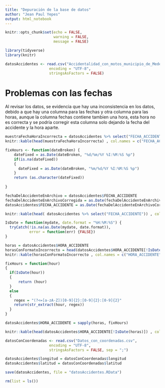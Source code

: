 ```yaml
---
title: "Depuración de la base de datos"
author: "Jean Paul Yepes"
output: html_notebook
---
```


```r
knitr::opts_chunk$set(echo = FALSE,
                      warning = FALSE,
                      message = FALSE)
```

```r
library(tidyverse)
library(knitr)
```

```r
datosAccidentes <- read.csv("Accidentalidad_con_motos_municipio_de_Medell_n_actualizado_a_julio_2020.csv",
                    encoding = "UTF-8",
                    stringsAsFactors = FALSE)
```

# Problemas con las fechas 

Al revisar los datos, se evidencia que hay una inconsistencia en los datos, debido a que hay una columna para 
las fechas y otra columna para las horas, aunque la columna fechas contiene tambien una hora, esta hora no es
correcta y se podría corregir esta columna solo dejando la fecha del accidente y la hora aparte.

```r
muestraFechaHoraIncorrecta = datosAccidentes %>% select("FECHA_ACCIDENTE")
knitr::kable(head(muestraFechaHoraIncorrecta) , col.names = c("FECHA_ACCIDENTE"), caption = "Table 1: columna fecha del accidente")
```

```r
fixHours <- function(dateBroken) {
    dateFixed = as.Date(dateBroken, "%d/%m/%Y %I:%M:%S %p")
    if(is.na(dateFixed))
    {
      dateFixed = as.Date(dateBroken, "%m/%d/%Y %I:%M:%S %p")
    }
    return (as.character(dateFixed))
      
}
```



```r
fechaDelAccidenteEnArchivo = datosAccidentes$FECHA_ACCIDENTE
fechaDelAccidenteEnArchivoCorregida = as.Date(fechaDelAccidenteEnArchivo, "%m/%d/%Y %I:%M:%S %p") 
datosAccidentes$FECHA_ACCIDENTE = as.Date(fechaDelAccidenteEnArchivoCorregida)
```

```r
knitr::kable(head( datosAccidentes %>% select("FECHA_ACCIDENTE")) , col.names = c("FECHA_ACCIDENTE"), caption = "Table 2: columnas fecha arreglada")
```


```r
IsDate = function(mydate, date.format = "%H:%M:%S") {
  tryCatch(!is.na(as.Date(mydate, date.format)),  
           error = function(err) {FALSE})  
}

```



```r
horas = datosAccidentes$HORA_ACCIDENTE
horasConFormatoIncorrecto = head(datosAccidentes$HORA_ACCIDENTE[!IsDate(horas)])
knitr::kable(horasConFormatoIncorrecto , col.names = c("HORA_ACCIDENTE"), caption = "Table 3: columna horas con formato incorrecto")
```


```r

fixHours = function(hour)
{
  if(IsDate(hour))
  {
      return (hour)
  }
  else
  {
    regex = "(?<=[a-zA-Z])[0-9]{2}:[0-9]{2}:[0-9]{2}"
    return(str_extract(hour, regex))
  }
}

datosAccidentes$HORA_ACCIDENTE = sapply(horas, fixHours)
```




```r
knitr::kable(head(datosAccidentes$HORA_ACCIDENTE[!IsDate(horas)]) , col.names = c("HORA_ACCIDENTE"), caption = "Table 4: columna horas con formato arreglado")
```


```r
datosConCoordenadas <- read.csv("Datos_con_coordenadas.csv",
                    encoding = "UTF-8",
                    stringsAsFactors = FALSE, sep = ";")

```

```r
datosAccidentes$longitud = datosConCoordenadas$longitud
datosAccidentes$latitud = datosConCoordenadas$latitud
```

```r
save(datosAccidentes, file = "datosAccidentes.RData")
```

```r
rm(list = ls())
```





